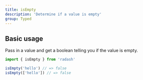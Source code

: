 ```yaml
---
title: isEmpty
description: 'Determine if a value is empty'
group: Typed
---
```


## Basic usage

Pass in a value and get a boolean telling you if the value is empty.

```ts
import { isEmpty } from 'radash'

isEmpty('hello') // => false
isEmpty(['hello']) // => false
```
